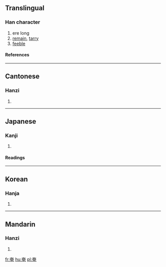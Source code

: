 ==Translingual==
===Han character===
{{Han char|rn=37|rad=大|as=05|sn=8|four=4071<sub>6</sub>|canj=大中田山 (KLWU)|ids=⿱[[大]][[电]]}}
# ere long
# [[remain]], [[tarry]]
# [[feeble]]
====References====
{{Han ref|kx=0250.210|dkj=05881|dj=0510.080|hdz=10534.030|uh=5944|ud=22852|bh=A961|bd=43361}}
----

==Cantonese==
===Hanzi===
{{yue-hanzi|jyut=|y=yim2}}
# {{defn|Cantonese}}
----
==Japanese==
===Kanji===
{{ja-kanji|grade=|rs=大05}}
# {{defn|Japanese}} 
====Readings====
{{ja-readings|on=[[えん]] (en)|kun=[[おおう]] (oou), [[たちまち]] (tachimachi)}}
----
==Korean==
===Hanja===
{{ko-hanja|hangeul=엄|rv=eom|mr=ŏm}}
# {{defn|Korean}}
----
==Mandarin==
===Hanzi===
{{cmn-hanzi|pin=[[yān]] (yan1), [[yǎn]] (yan3)|wg=yen<sup>1</sup>, yen<sup>3</sup>}}
# {{defn|Mandarin}}

[[fr:奄]]
[[hu:奄]]
[[pl:奄]]